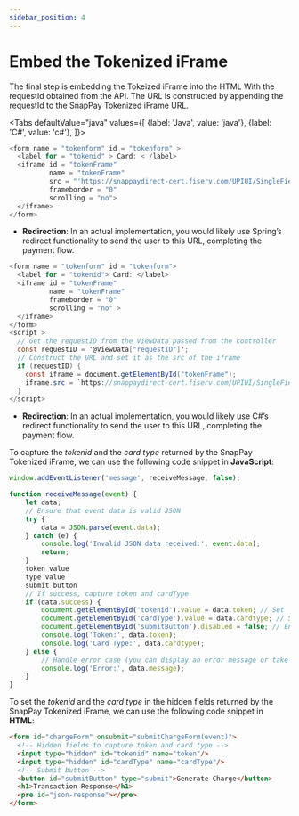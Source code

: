 ```yaml
---
sidebar_position: 4
---
```


# Embed the Tokenized iFrame

The final step is embedding the Tokeized iFrame into the HTML With the requestId obtained from the
API. The URL is constructed by appending the requestId to the SnapPay Tokenized iFrame URL.




<Tabs
    defaultValue="java"
    values={[
        {label: 'Java', value: 'java'},
        {label: 'C#', value: 'c#'},
    ]}>
<TabItem value="java">

```java showLineNumbers"
<form name = "tokenform" id = "tokenform" >
  <label for = "tokenid" > Card: < /label> 
  <iframe id = "tokenFrame"
          name = "tokenFrame"
          src = "'https://snappaydirect-cert.fiserv.com/UPIUI/SingleFieldTokenizer?reqid=' + ${reqId}"
          frameborder = "0"
          scrolling = "no"> 
  </iframe> 
</form>
```

- **Redirection**: In an actual implementation, you would likely use Spring’s redirect functionality to
send the user to this URL, completing the payment flow.

</TabItem>

<TabItem value="c#">

```csharp showLineNumbers"
<form name = "tokenform" id = "tokenform">
  <label for = "tokenid"> Card: </label> 
  <iframe id = "tokenFrame"
          name = "tokenFrame"
          frameborder = "0"
          scrolling = "no" > 
  </iframe> 
</form>
<script >
  // Get the requestID from the ViewData passed from the controller
  const requestID = '@ViewData["requestID"]';
  // Construct the URL and set it as the src of the iframe
  if (requestID) {
    const iframe = document.getElementById("tokenFrame");
    iframe.src = `https://snappaydirect-cert.fiserv.com/UPIUI/SingleFieldTokenizer?reqid=${requestID}`;
  } 
</script>
```

- **Redirection**: In an actual implementation, you would likely use C#’s redirect functionality to send
the user to this URL, completing the payment flow.

</TabItem>
</Tabs>

To capture the *tokenid* and the *card type* returned by the SnapPay Tokenized iFrame, we can use the
following code snippet in **JavaScript**:

```javascript showLineNumbers
window.addEventListener('message', receiveMessage, false);

function receiveMessage(event) {
    let data;
    // Ensure that event data is valid JSON
    try {
        data = JSON.parse(event.data);
    } catch (e) {
        console.log('Invalid JSON data received:', event.data);
        return;
    }
    token value
    type value
    submit button
    // If success, capture token and cardType
    if (data.success) {
        document.getElementById('tokenid').value = data.token; // Set
        document.getElementById('cardType').value = data.cardtype; // Set card
        document.getElementById('submitButton').disabled = false; // Enable
        console.log('Token:', data.token);
        console.log('Card Type:', data.cardtype);
    } else {
        // Handle error case (you can display an error message or take action)
        console.log('Error:', data.message);
    }
}
```

To set the *tokenid* and the *card type* in the hidden fields returned by the SnapPay Tokenized iFrame, we
can use the following code snippet in **HTML**:

```html showLineNumbers
<form id="chargeForm" onsubmit="submitChargeForm(event)">
  <!-- Hidden fields to capture token and card type -->
  <input type="hidden" id="tokenid" name="token"/>
  <input type="hidden" id="cardType" name="cardType"/>
  <!-- Submit button -->
  <button id="submitButton" type="submit">Generate Charge</button>
  <h1>Transaction Response</h1>
  <pre id="json-response"></pre>
</form> 
```